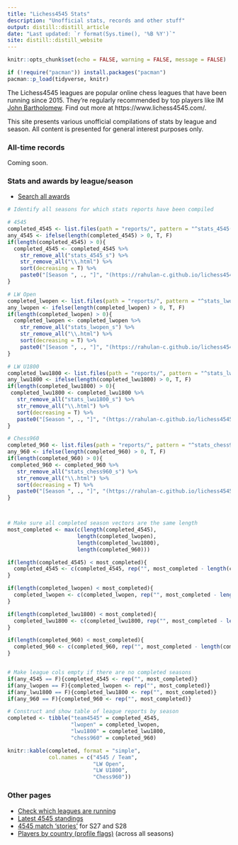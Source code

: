 ```yaml
---
title: "Lichess4545 Stats"
description: "Unofficial stats, records and other stuff"
output: distill::distill_article
date: "Last updated: `r format(Sys.time(), '%B %Y')`"
site: distill::distill_website
---
```


```r
knitr::opts_chunk$set(echo = FALSE, warning = FALSE, message = FALSE)

if (!require("pacman")) install.packages("pacman")
pacman::p_load(tidyverse, knitr)

```

The Lichess4545 leagues are popular online chess leagues that have been running since 2015. They're regularly recommended by top players like IM [John Bartholomew](https://www.youtube.com/watch?v=sORvXN2tKZQ&t=410s). Find out more at https://www.lichess4545.com/.

This site presents various unofficial compilations of stats by league and season. All content is presented for general interest purposes only. 

### All-time records {#alltime}

Coming soon.

### Stats and awards by league/season {#season-stats}

- [Search all awards](https://rahulan-c.github.io/lichess4545-stats/reports/awards_search.html)

```r

# Identify all seasons for which stats reports have been compiled 

# 4545
completed_4545 <- list.files(path = "reports/", pattern = "^stats_4545(.*)\\.html$") 
any_4545 <- ifelse(length(completed_4545) > 0, T, F)
if(length(completed_4545) > 0){
  completed_4545 <- completed_4545 %>% 
    str_remove_all("stats_4545_s") %>% 
    str_remove_all("\\.html") %>% 
    sort(decreasing = T) %>% 
    paste0("[Season ", ., "]", "(https://rahulan-c.github.io/lichess4545-stats/reports/stats_4545_s", ., ".html)")
}

# LW Open
completed_lwopen <- list.files(path = "reports/", pattern = "^stats_lwopen(.*)\\.html$")
any_lwopen <- ifelse(length(completed_lwopen) > 0, T, F)
if(length(completed_lwopen) > 0){
  completed_lwopen <- completed_lwopen %>% 
    str_remove_all("stats_lwopen_s") %>% 
    str_remove_all("\\.html") %>% 
    sort(decreasing = T) %>% 
    paste0("[Season ", ., "]", "(https://rahulan-c.github.io/lichess4545-stats/reports/stats_lwopen_s", ., ".html)")
}

# LW U1800
completed_lwu1800 <- list.files(path = "reports/", pattern = "^stats_lwu1800(.*)\\.html$")
any_lwu1800 <- ifelse(length(completed_lwu1800) > 0, T, F)
if(length(completed_lwu1800) > 0){
 completed_lwu1800 <- completed_lwu1800 %>%  
   str_remove_all("stats_lwu1800_s") %>% 
   str_remove_all("\\.html") %>% 
   sort(decreasing = T) %>% 
   paste0("[Season ", ., "]", "(https://rahulan-c.github.io/lichess4545-stats/reports/stats_lwu1800_s", ., ".html)")
}

# Chess960
completed_960 <- list.files(path = "reports/", pattern = "^stats_chess960(.*)\\.html$")
any_960 <- ifelse(length(completed_960) > 0, T, F)
if(length(completed_960) > 0){
 completed_960 <- completed_960 %>%  
   str_remove_all("stats_chess960_s") %>% 
   str_remove_all("\\.html") %>% 
   sort(decreasing = T) %>% 
   paste0("[Season ", ., "]", "(https://rahulan-c.github.io/lichess4545-stats/reports/stats_chess960_s", ., ".html)")
}



# Make sure all completed season vectors are the same length
most_completed <- max(c(length(completed_4545), 
                      length(completed_lwopen), 
                      length(completed_lwu1800),
                      length(completed_960)))

if(length(completed_4545) < most_completed){
  completed_4545 <- c(completed_4545, rep("", most_completed - length(completed_4545)))
}

if(length(completed_lwopen) < most_completed){
  completed_lwopen <- c(completed_lwopen, rep("", most_completed - length(completed_lwopen)))
}

if(length(completed_lwu1800) < most_completed){
  completed_lwu1800 <- c(completed_lwu1800, rep("", most_completed - length(completed_lwu1800)))
}

if(length(completed_960) < most_completed){
  completed_960 <- c(completed_960, rep("", most_completed - length(completed_960)))
}


# Make league cols empty if there are no completed seasons
if(any_4545 == F){completed_4545 <- rep("", most_completed)}
if(any_lwopen == F){completed_lwopen <- rep("", most_completed)}
if(any_lwu1800 == F){completed_lwu1800 <- rep("", most_completed)}
if(any_960 == F){completed_960 <- rep("", most_completed)}

# Construct and show table of league reports by season
completed <- tibble("team4545" = completed_4545,
                    "lwopen" = completed_lwopen,
                    "lwu1800" = completed_lwu1800,
                    "chess960" = completed_960)

knitr::kable(completed, format = "simple", 
             col.names = c("4545 / Team", 
                           "LW Open", 
                           "LW U1800",
                           "Chess960"))

```


### Other pages

- [Check which leagues are running](https://rahulan-c.github.io/lichess4545-stats/league_status.html)
- [Latest 4545 standings](https://rahulan-c.github.io/lichess4545-stats/live.html)
- [4545 match 'stories'](https://rahulan-c.github.io/lichess4545-stats/current.html) for S27 and S28
- [Players by country (profile flags)](https://rahulan-c.github.io/lichess4545-stats/countries.html) (across all seasons)
